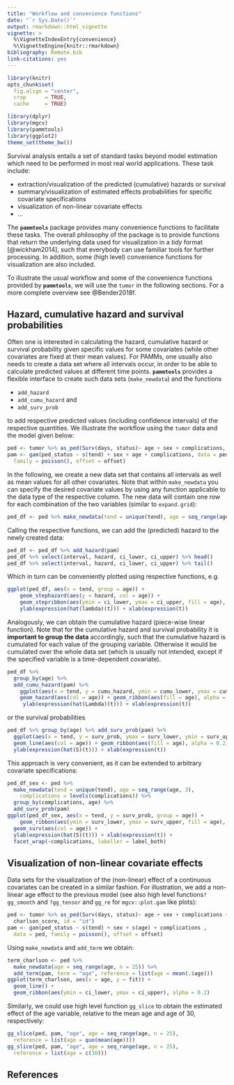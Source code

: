 ```yaml
---
title: "Workflow and convenience functions"
date: "`r Sys.Date()`"
output: rmarkdown::html_vignette
vignette: >
  %\VignetteIndexEntry{convenience}
  %\VignetteEngine{knitr::rmarkdown}
bibliography: Remote.bib
link-citations: yes
---
```


```r
library(knitr)
opts_chunk$set(
  fig.align = "center",
  crop      = TRUE,
  cache     = TRUE)
```

```r
library(dplyr)
library(mgcv)
library(pammtools)
library(ggplot2)
theme_set(theme_bw())
```

Survival analysis entails a set of standard tasks
beyond model estimation which need to be performed in most real world applications.
These task include:

- extraction/visualization of the predicted (cumulative) hazards or survival
- summary/visualization of estimated effects
probabilities for specific covariate specifications
- visualization of non-linear covariate effects
- ...

The **`pammtools`** package provides many convenience functions to facilitate
these tasks. The overall philosophy of the package is to provide functions that
return the underlying data used for visualization in a *tidy* format [@wickham2014],
such that everybody can use familiar tools for further processing. In addition,
some (high level) convenience functions for visualization are also included.

To illustrate the usual workflow and some of the convenience functions provided
by **`pammtools`**, we will use the `tumor` in the following sections.
For a more complete overview see @Bender2018f.


## Hazard, cumulative hazard and survival probabilities
Often one is interested in calculating the hazard, cumulative hazard or
survival probability given specific values for some covariates (while other
covariates are fixed at their mean values). For PAMMs, one usually also needs
to create a data set where all intervals occur, in order to be able to calculate
predicted values at different time points. **`pammtools`** provides a flexible
interface to create such data sets (`make_newdata`) and the functions

  - `add_hazard`
  - `add_cumu_hazard` and
  - `add_surv_prob`

to add respective predicted values (including confidence intervals) of the
respective quantities. We illustrate the workflow using the `tumor` data and
the model given below:

```r
ped <- tumor %>% as_ped(Surv(days, status)~ age + sex + complications, id = "id")
pam <- gam(ped_status ~ s(tend) + sex + age + complications, data = ped,
  family = poisson(), offset = offset)
```

In the following, we create a new data set that contains all intervals as well
as mean values for all other covariates. Note that within `make_newdata` you
can specify the desired covariate values by using any function applicable to
the data type of the respective column. The new data will contain one row for
each combination of the two variables (similar to `expand.grid`):

```r
ped_df <- ped %>% make_newdata(tend = unique(tend), age = seq_range(age, n = 3))
```

Calling the respective functions, we can add the (predicted) hazard to the newly
created data:

```r
ped_df <- ped_df %>% add_hazard(pam)
ped_df %>% select(interval, hazard, ci_lower, ci_upper) %>% head()
ped_df %>% select(interval, hazard, ci_lower, ci_upper) %>% tail()
```

Which in turn can be conveniently plotted using respective functions, e.g.

```r
ggplot(ped_df, aes(x = tend, group = age)) +
	geom_stephazard(aes(y = hazard, col = age)) +
	geom_stepribbon(aes(ymin = ci_lower, ymax = ci_upper, fill = age), alpha = 0.2) +
	ylab(expression(hat(lambda)(t))) + xlab(expression(t))
```

Analogously, we can obtain the cumulative hazard (piece-wise linear function).
Note that for the cumulative hazard and survival probability it is **important to
group the data** accordingly, such that the cumulative hazard is cumulated
for each value of the grouping variable. Otherwise it would be cumulated over the
whole data set (which is usually not intended, except if the specified variable
is a time-dependent covariate).

```r
ped_df %>%
  group_by(age) %>%
  add_cumu_hazard(pam) %>%
	ggplot(aes(x = tend, y = cumu_hazard, ymin = cumu_lower, ymax = cumu_upper, group = age)) +
    geom_hazard(aes(col = age)) + geom_ribbon(aes(fill = age), alpha = 0.2) +
	 ylab(expression(hat(Lambda)(t))) + xlab(expression(t))
```

or the survival probabilities

```r
ped_df %>% group_by(age) %>% add_surv_prob(pam) %>%
  ggplot(aes(x = tend, y = surv_prob, ymax = surv_lower, ymin = surv_upper, group = age)) +
  geom_line(aes(col = age)) + geom_ribbon(aes(fill = age), alpha = 0.2) +
  ylab(expression(hat(S)(t))) + xlab(expression(t))
```

This approach is very convenient, as it can be extended to arbitrary covariate
specifications:

```r
ped_df_sex <- ped %>%
  make_newdata(tend = unique(tend), age = seq_range(age, 3),
    complications = levels(complications)) %>%
  group_by(complications, age) %>%
  add_surv_prob(pam)
ggplot(ped_df_sex, aes(x = tend, y = surv_prob, group = age)) +
	geom_ribbon(aes(ymin = surv_lower, ymax = surv_upper, fill = age), alpha = 0.3) +
  geom_surv(aes(col = age)) +
  ylab(expression(hat(S)(t))) + xlab(expression(t)) +
  facet_wrap(~complications, labeller = label_both)
```


## Visualization of non-linear covariate effects
Data sets for the visualization of the (non-linear) effect of a continuous
covariates can be created in a similar fashion. For illustration, we add
a non-linear age effect to the previous model (see also high level
functions`?gg_smooth` and `?gg_tensor` and `gg_re` for `mgcv::plot.gam` like plots):

```r
ped <- tumor %>% as_ped(Surv(days, status)~ age + sex + complications +
  charlson_score, id = "id")
pam <- gam(ped_status ~ s(tend) + sex + s(age) + complications ,
  data = ped, family = poisson(), offset = offset)
```

Using `make_newdata` and `add_term` we obtain:
```r
term_charlson <- ped %>%
  make_newdata(age = seq_range(age, n = 25)) %>%
  add_term(pam, term = "age", reference = list(age = mean(.$age)))
ggplot(term_charlson, aes(x = age, y = fit)) +
  geom_line() +
  geom_ribbon(aes(ymin = ci_lower, ymax = ci_upper), alpha = 0.2)
```

Similarly, we could use high level function `gg_slice` to obtain
the estimated effect of the age variable, relative to the mean age and
age of 30, respectively:

```r
gg_slice(ped, pam, "age", age = seq_range(age, n = 25),
  reference = list(age = quo(mean(age))))
gg_slice(ped, pam, "age", age = seq_range(age, n = 25),
  reference = list(age = c(30)))
```



## References
